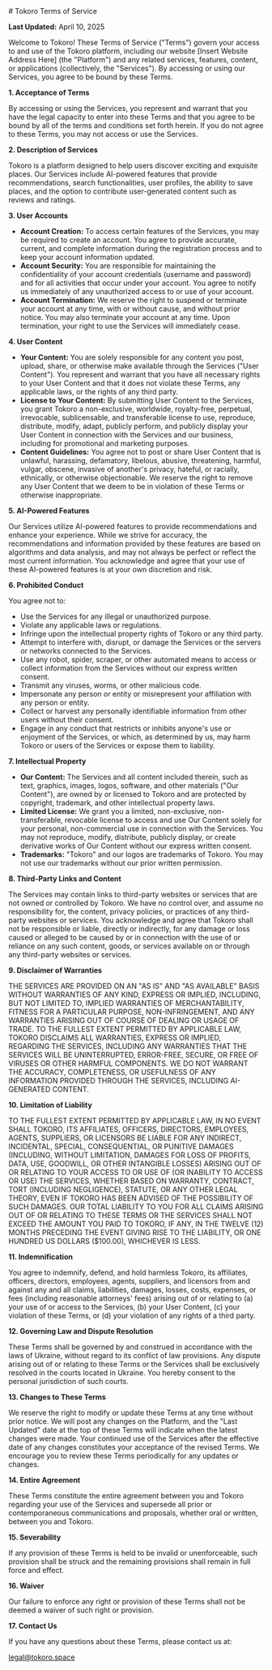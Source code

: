 <article className={'py-24 px-4 md:px-8 lg:px-16'}>
  # Tokoro Terms of Service

  **Last Updated:** April 10, 2025

  Welcome to Tokoro! These Terms of Service ("Terms") govern your access to and use of the Tokoro platform, including
  our website [Insert Website Address Here] (the "Platform") and any related services, features, content, or
  applications (collectively, the "Services"). By accessing or using our Services, you agree to be bound by these Terms.

  **1. Acceptance of Terms**

  By accessing or using the Services, you represent and warrant that you have the legal capacity to enter into these
  Terms and that you agree to be bound by all of the terms and conditions set forth herein. If you do not agree to these
  Terms, you may not access or use the Services.

  **2. Description of Services**

  Tokoro is a platform designed to help users discover exciting and exquisite places. Our Services include AI-powered
  features that provide recommendations, search functionalities, user profiles, the ability to save places, and the
  option to contribute user-generated content such as reviews and ratings.

  **3. User Accounts**

  - **Account Creation:** To access certain features of the Services, you may be required to create an account. You
  agree to provide accurate, current, and complete information during the registration process and to keep your account
  information updated.
  - **Account Security:** You are responsible for maintaining the confidentiality of your account credentials (username
  and password) and for all activities that occur under your account. You agree to notify us immediately of any
  unauthorized access to or use of your account.
  - **Account Termination:** We reserve the right to suspend or terminate your account at any time, with or without
  cause, and without prior notice. You may also terminate your account at any time. Upon termination, your right to use
  the Services will immediately cease.

  **4. User Content**

  - **Your Content:** You are solely responsible for any content you post, upload, share, or otherwise make available
  through the Services ("User Content"). You represent and warrant that you have all necessary rights to your User
  Content and that it does not violate these Terms, any applicable laws, or the rights of any third party.
  - **License to Your Content:** By submitting User Content to the Services, you grant Tokoro a non-exclusive,
  worldwide, royalty-free, perpetual, irrevocable, sublicensable, and transferable license to use, reproduce,
  distribute, modify, adapt, publicly perform, and publicly display your User Content in connection with the Services
  and our business, including for promotional and marketing purposes.
  - **Content Guidelines:** You agree not to post or share User Content that is unlawful, harassing, defamatory,
  libelous, abusive, threatening, harmful, vulgar, obscene, invasive of another's privacy, hateful, or racially,
  ethnically, or otherwise objectionable. We reserve the right to remove any User Content that we deem to be in
  violation of these Terms or otherwise inappropriate.

  **5. AI-Powered Features**

  Our Services utilize AI-powered features to provide recommendations and enhance your experience. While we strive for
  accuracy, the recommendations and information provided by these features are based on algorithms and data analysis,
  and may not always be perfect or reflect the most current information. You acknowledge and agree that your use of
  these AI-powered features is at your own discretion and risk.

  **6. Prohibited Conduct**

  You agree not to:

  - Use the Services for any illegal or unauthorized purpose.
  - Violate any applicable laws or regulations.
  - Infringe upon the intellectual property rights of Tokoro or any third party.
  - Attempt to interfere with, disrupt, or damage the Services or the servers or networks connected to the Services.
  - Use any robot, spider, scraper, or other automated means to access or collect information from the Services without
  our express written consent.
  - Transmit any viruses, worms, or other malicious code.
  - Impersonate any person or entity or misrepresent your affiliation with any person or entity.
  - Collect or harvest any personally identifiable information from other users without their consent.
  - Engage in any conduct that restricts or inhibits anyone's use or enjoyment of the Services, or which, as determined
  by us, may harm Tokoro or users of the Services or expose them to liability.

  **7. Intellectual Property**

  - **Our Content:** The Services and all content included therein, such as text, graphics, images, logos, software, and
  other materials ("Our Content"), are owned by or licensed to Tokoro and are protected by copyright, trademark, and
  other intellectual property laws.
  - **Limited License:** We grant you a limited, non-exclusive, non-transferable, revocable license to access and use
  Our Content solely for your personal, non-commercial use in connection with the Services. You may not reproduce,
  modify, distribute, publicly display, or create derivative works of Our Content without our express written consent.
  - **Trademarks:** "Tokoro" and our logos are trademarks of Tokoro. You may not use our trademarks without our prior
  written permission.

  **8. Third-Party Links and Content**

  The Services may contain links to third-party websites or services that are not owned or controlled by Tokoro. We have
  no control over, and assume no responsibility for, the content, privacy policies, or practices of any third-party
  websites or services. You acknowledge and agree that Tokoro shall not be responsible or liable, directly or
  indirectly, for any damage or loss caused or alleged to be caused by or in connection with the use of or reliance on
  any such content, goods, or services available on or through any third-party websites or services.

  **9. Disclaimer of Warranties**

  THE SERVICES ARE PROVIDED ON AN "AS IS" AND "AS AVAILABLE" BASIS WITHOUT WARRANTIES OF ANY KIND, EXPRESS OR IMPLIED,
  INCLUDING, BUT NOT LIMITED TO, IMPLIED WARRANTIES OF MERCHANTABILITY, FITNESS FOR A PARTICULAR PURPOSE,
  NON-INFRINGEMENT, AND ANY WARRANTIES ARISING OUT OF COURSE OF DEALING OR USAGE OF TRADE. TO THE FULLEST EXTENT
  PERMITTED BY APPLICABLE LAW, TOKORO DISCLAIMS ALL WARRANTIES, EXPRESS OR IMPLIED, REGARDING THE SERVICES, INCLUDING
  ANY WARRANTIES THAT THE SERVICES WILL BE UNINTERRUPTED, ERROR-FREE, SECURE, OR FREE OF VIRUSES OR OTHER HARMFUL
  COMPONENTS. WE DO NOT WARRANT THE ACCURACY, COMPLETENESS, OR USEFULNESS OF ANY INFORMATION PROVIDED THROUGH THE
  SERVICES, INCLUDING AI-GENERATED CONTENT.

  **10. Limitation of Liability**

  TO THE FULLEST EXTENT PERMITTED BY APPLICABLE LAW, IN NO EVENT SHALL TOKORO, ITS AFFILIATES, OFFICERS, DIRECTORS,
  EMPLOYEES, AGENTS, SUPPLIERS, OR LICENSORS BE LIABLE FOR ANY INDIRECT, INCIDENTAL, SPECIAL, CONSEQUENTIAL, OR PUNITIVE
  DAMAGES (INCLUDING, WITHOUT LIMITATION, DAMAGES FOR LOSS OF PROFITS, DATA, USE, GOODWILL, OR OTHER INTANGIBLE LOSSES)
  ARISING OUT OF OR RELATING TO YOUR ACCESS TO OR USE OF (OR INABILITY TO ACCESS OR USE) THE SERVICES, WHETHER BASED ON
  WARRANTY, CONTRACT, TORT (INCLUDING NEGLIGENCE), STATUTE, OR ANY OTHER LEGAL THEORY, EVEN IF TOKORO HAS BEEN ADVISED
  OF THE POSSIBILITY OF SUCH DAMAGES. OUR TOTAL LIABILITY TO YOU FOR ALL CLAIMS ARISING OUT OF OR RELATING TO THESE
  TERMS OR THE SERVICES SHALL NOT EXCEED THE AMOUNT YOU PAID TO TOKORO, IF ANY, IN THE TWELVE (12) MONTHS PRECEDING THE
  EVENT GIVING RISE TO THE LIABILITY, OR ONE HUNDRED US DOLLARS ($100.00), WHICHEVER IS LESS.

  **11. Indemnification**

  You agree to indemnify, defend, and hold harmless Tokoro, its affiliates, officers, directors, employees, agents,
  suppliers, and licensors from and against any and all claims, liabilities, damages, losses, costs, expenses, or fees
  (including reasonable attorneys' fees) arising out of or relating to (a) your use of or access to the Services, (b)
  your User Content, (c) your violation of these Terms, or (d) your violation of any rights of a third party.

  **12. Governing Law and Dispute Resolution**

  These Terms shall be governed by and construed in accordance with the laws of Ukraine, without regard to its conflict
  of law provisions. Any dispute arising out of or relating to these Terms or the Services shall be exclusively resolved
  in the courts located in Ukraine. You hereby consent to the personal jurisdiction of such courts.

  **13. Changes to These Terms**

  We reserve the right to modify or update these Terms at any time without prior notice. We will post any changes on the
  Platform, and the "Last Updated" date at the top of these Terms will indicate when the latest changes were made. Your
  continued use of the Services after the effective date of any changes constitutes your acceptance of the revised
  Terms. We encourage you to review these Terms periodically for any updates or changes.

  **14. Entire Agreement**

  These Terms constitute the entire agreement between you and Tokoro regarding your use of the Services and supersede
  all prior or contemporaneous communications and proposals, whether oral or written, between you and Tokoro.

  **15. Severability**

  If any provision of these Terms is held to be invalid or unenforceable, such provision shall be struck and the
  remaining provisions shall remain in full force and effect.

  **16. Waiver**

  Our failure to enforce any right or provision of these Terms shall not be deemed a waiver of such right or provision.

  **17. Contact Us**

  If you have any questions about these Terms, please contact us at:

  [legal@tokoro.space](mailto:legal@tokoro.space)
</article>
